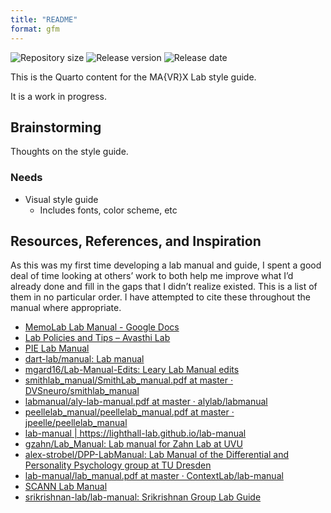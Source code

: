 ```yaml
---
title: "README"
format: gfm
---
```


![Repository size](https://img.shields.io/github/repo-size/mavrxlab/manual) ![Release version](https://img.shields.io/github/v/release/mavrxlab/manual?include_prereleases) ![Release date](https://img.shields.io/github/release-date/mavrxlab/manual)

```{=html}
<!-- Do not edit README.md! Only edit _README.qmd. I'm assuming you're using RStudio for all of this.

All rendering and whatnot is done by Quarto. Just render this and it will create README.md. The book will render all types when built.

--> 
```
This is the Quarto content for the MA{VR}X Lab style guide.

It is a work in progress.

## Brainstorming

Thoughts on the style guide.

### Needs

-   Visual style guide
    -   Includes fonts, color scheme, etc


## Resources, References, and Inspiration

As this was my first time developing a lab manual and guide, I spent a good deal of time looking at others' work to both help me improve what I'd already done and fill in the gaps that I didn't realize existed. This is a list of them in no particular order. I have attempted to cite these throughout the manual where appropriate.

-   [MemoLab Lab Manual - Google Docs](https://docs.google.com/document/d/1L1DhF3gKZKVGb_MDEmdqvBwm5thWiqyMy8AS_kzJnSM/edit#)
-   [Lab Policies and Tips -- Avasthi Lab](http://www.avasthilab.org/lab-policies-and-tips/)
-   [PIE Lab Manual](https://pie-lab.github.io/manual/)
-   [dart-lab/manual: Lab manual](https://github.com/dart-lab/manual)
-   [mgard16/Lab-Manual-Edits: Leary Lab Manual edits](https://github.com/mgard16/Lab-Manual-Edits)
-   [smithlab_manual/SmithLab_manual.pdf at master · DVSneuro/smithlab_manual](https://github.com/DVSneuro/smithlab_manual/blob/master/SmithLab_manual.pdf)
-   [labmanual/aly-lab-manual.pdf at master · alylab/labmanual](https://github.com/alylab/labmanual/blob/master/aly-lab-manual.pdf)
-   [peellelab_manual/peellelab_manual.pdf at master · jpeelle/peellelab_manual](https://github.com/jpeelle/peellelab_manual/blob/master/peellelab_manual.pdf)
-   [lab-manual \| https://lighthall-lab.github.io/lab-manual](https://lighthall-lab.github.io/lab-manual/readme.html#table-of-contents)
-   [gzahn/Lab_Manual: Lab manual for Zahn Lab at UVU](https://github.com/gzahn/Lab_Manual#09-reading-list)
-   [alex-strobel/DPP-LabManual: Lab Manual of the Differential and Personality Psychology group at TU Dresden](https://github.com/alex-strobel/DPP-LabManual)
-   [lab-manual/lab_manual.pdf at master · ContextLab/lab-manual](https://github.com/ContextLab/lab-manual/blob/master/lab_manual.pdf)
-   [SCANN Lab Manual](https://scann-lab.github.io/Lab_Manual/)
-   [srikrishnan-lab/lab-manual: Srikrishnan Group Lab Guide](https://github.com/srikrishnan-lab/lab-manual)

